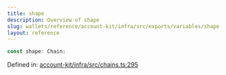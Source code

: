 ```yaml
---
title: shape
description: Overview of shape
slug: wallets/reference/account-kit/infra/src/exports/variables/shape
layout: reference
---
```


```ts
const shape: Chain;
```

Defined in: [account-kit/infra/src/chains.ts:295](https://github.com/alchemyplatform/aa-sdk/blob/5b9429f0f16dcd4ff822527b8de589e19e88faa7/account-kit/infra/src/chains.ts#L295)

